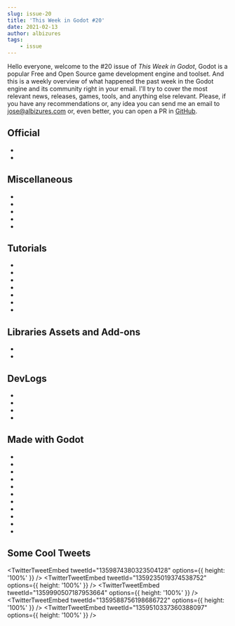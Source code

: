 ```yaml
---
slug: issue-20
title: 'This Week in Godot #20'
date: 2021-02-13
author: albizures
tags:
	- issue
---
```



Hello everyone, welcome to the #20 issue of _This Week in Godot_, Godot is a popular Free and Open Source game development engine and toolset. And this is a weekly overview of what happened the past week in the Godot engine and its community right in your email. I'll try to cover the most relevant news, releases, games, tools, and anything else relevant. Please, if you have any recommendations or, any idea you can send me an email to jose@albizures.com or, even better, you can open a PR in [GitHub](https://github.com/albizures/ThisWeekInGodot).

## Official

- <PostLink
  	label="Godot Engine receives $120,000 grant from game development studio Kefir"
  	link="https://godotengine.org/article/godot-engine-receives-120000-grant-from-kefir"
  />
- <PostLink
  	label="Release candidate: Godot 3.2.4 RC 2"
  	link="https://godotengine.org/article/release-candidate-godot-3-2-4-rc-2"
  />

## Miscellaneous

- <PostLink
  	label="Top 5 Weekly Games [E10] - http://gotm.io/"
  	link="https://www.youtube.com/watch?v=IRnDR3klHGo"
  />
- <PostLink
  	label="Godot's $120K Grant From Kefir"
  	link="https://www.youtube.com/watch?v=fDUniu7pP9A"
  />
- <PostLink
  	label="Benchmark Godot & Rust"
  	link="https://blog.extrawurst.org/general/gamedev/rust/2020/11/07/godot-rust-benchmark.html"
  />
- <PostLink
  	source="https://github.com/extrawurst/godot-vs-rapier"
  	label="Godot built-in physics vs. GDnative"
  	link="https://twitter.com/extrawurst/status/1356577979393077251"
  />
- <PostLink
  	label="Godotes #7 - Paid Games"
  	link="https://godotes.com/issues/godotes-7"
  />

## Tutorials

- <PostLink
  	label="Data Driven Development in One Way Dungeon"
  	link="https://www.youtube.com/watch?v=PqZwKahZ3cU"
  />
- <PostLink
  	label="Godot 3D: Code architecture course in a single video * custom signals * dynamic resources * more!"
  	link="https://youtu.be/yRHN_WEulLc"
  />
- <PostLink
  	source="https://github.com/broholmer-media/godot-spawner-node"
  	label="Godot Spawner Node (5/5) Refining Our Spawner"
  	link="https://www.youtube.com/watch?v=URKvcEXXw2E"
  />
- <PostLink
  	label="Getting Started with the Godot Game Engine in 2021"
  	link="https://www.youtube.com/watch?v=42HKCFf5Lf4&t=18s"
  />
- <PostLink
  	label="How to make a 2.5d jet like in Luftrausers"
  	link="https://www.youtube.com/watch?v=gjz6IFQ7SBk"
  />
- <PostLink
  	label="Ever wonder how interpolation works?"
  	link="https://www.reddit.com/r/godot/comments/lgs8ov/ever_wonder_how_interpolation_works/"
  />
- <PostLink
  	source="https://github.com/HelamanWarrior/Godot-Multiplayer-Shooter"
  	label="Godot Networked Multiplayer Shooter Tutorial #1"
  	link="https://www.youtube.com/watch?v=lpkaMKE081M"
  />

## Libraries Assets and Add-ons

- <PostLink
  	source="https://github.com/GDQuest/godot-shaders/"
  	label="Free shader: Stylized grass with wind and player interaction"
  	link="https://www.reddit.com/r/godot/comments/lh0ei1/free_shader_stylized_grass_with_wind_and_player/"
  />
- <PostLink
  	source="https://bitbucket.org/arlez80/3d-scanning-shader/src/master/"
  	label="3D Scanning Effect Shader for Godot Engine"
  	link="https://www.youtube.com/watch?v=8R4QBWFuemI"
  />

## DevLogs

- <PostLink
  	label="Indie Game Devlog #2 Fishing Simulator"
  	link="https://www.youtube.com/watch?v=auahaQoSHTo"
  />
- <PostLink
  	label="Making My Dream Adventure Game With Godot 3D | ΖΩΗ Devlog #1"
  	link="https://www.youtube.com/watch?v=2EFbwCZRNOQ"
  />
- <PostLink
  	label="I Made a Commercial Game in ONE Week"
  	link="https://www.youtube.com/watch?v=DYTCGXUPuok"
  />
- <PostLink
  	label="Designing Horrifying Monsters For My Biopunk Rpg - Wrought Flesh Devlog 7"
  	link="https://www.youtube.com/watch?v=ZEnDCs1aYpg&t=13s"
  />

## Made with Godot

- <PostLink
  	label="Dairy Dave: an Endless Runner that plays like a 2D Jump’n’Run"
  	link="https://mistertabasco.com/dairy-dave"
  />
- <PostLink
  	label="[WIP] Weather and Seasons - A First Implementation"
  	link="https://www.youtube.com/watch?v=TApGSjYsYmo"
  />
- <PostLink
  	label="Turtle Quest: A short game about a turtle's quest to eat a bunch of fruit."
  	link="https://half-cheek-games.itch.io/turtle-quest"
  />
- <PostLink
  	label="Seyis official reveal trailer | medet"
  	link="https://www.youtube.com/watch?v=eyUdlHly6mI"
  />
- <PostLink
  	label="Mirrored Pawns: A relaxing puzzle game that will challenge your spatial reasoning"
  	link="https://firebelley.itch.io/mirrored-pawns"
  />
- <PostLink
  	label="Cat's Menace"
  	link="https://store.steampowered.com/app/1527090/Cats_Menace/"
  />
- <PostLink
  	label="Strip Blackjack 3310: A 1-player adult-themed blackjack game."
  	link="https://ggbot.itch.io/strip-blackjack-3310"
  />
- <PostLink
  	label="Superb Mechanism"
  	link="https://nonotcar.itch.io/superb-mechanism"
  />
- <PostLink
  	label="Corn Mission: A 2d platform puzzle game"
  	link="https://ronytamagames.itch.io/corn-mission"
  />
- <PostLink
  	label="Dropsk: Drop blocks to repaint and clear field"
  	link="https://enotofil.itch.io/dropsk"
  />
- <PostLink
  	label="Island Artist: A hand crafted world where you can create beautiful paintings"
  	link="https://t-studio-games.itch.io/island-artist"
  />

## Some Cool Tweets

<TwitterTweetEmbed tweetId="1359874380323504128" options={{ height: '100%' }} />
<TwitterTweetEmbed tweetId="1359235019374538752" options={{ height: '100%' }} />
<TwitterTweetEmbed tweetId="1359990507187953664" options={{ height: '100%' }} />
<TwitterTweetEmbed tweetId="1359588756198686722" options={{ height: '100%' }} />
<TwitterTweetEmbed tweetId="1359510337360388097" options={{ height: '100%' }} />
